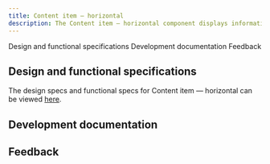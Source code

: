 ```yaml
---
title: Content item — horizontal
description: The Content item — horizontal component displays information in a horizontal orientation.
---
```



<ComponentDescription name="Content item — horizontal" type="layout" />

<AnchorLinks>

<AnchorLink>Design and functional specifications</AnchorLink>
<AnchorLink>Development documentation</AnchorLink>
<AnchorLink>Feedback</AnchorLink>

</AnchorLinks>

## Design and functional specifications

The design specs and functional specs for Content item — horizontal can be viewed <a href="https://ibm.box.com/s/911wx1w694l21iazjcw9powshyxmk0du" target="_blank">here</a>.

## Development documentation

<ComponentStatus name="Content item — horizontal" type="layout" />

## Feedback

<ComponentFeedback />
